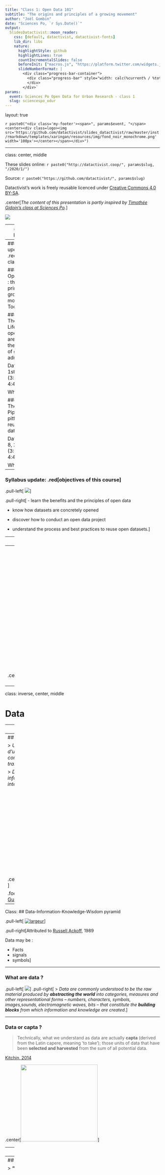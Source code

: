 ```yaml
---
title: "Class 1: Open Data 101"
subtitle: "The origins and principles of a growing movement"
author: "Joël Gombin"
date: "Sciences Po, `r Sys.Date()`"
output:
  SlidesDatactivist::moon_reader:
    css: [default, datactivist, datactivist-fonts]
    lib_dir: libs
    nature:
      highlightStyle: github
      highlightLines: true
      countIncrementalSlides: false
      beforeInit: ["macros.js", "https://platform.twitter.com/widgets.js"]
      slideNumberFormat: |
        <div class="progress-bar-container">
          <div class="progress-bar" style="width: calc(%current% / %total% * 100%);">
          </div>
        </div>`
params:
  event: Sciences Po Open Data for Urban Research - class 1
  slug: sciencespo_odur
---
```


layout: true

<style>
.remark-slide-number {
  position: inherit;
}

.remark-slide-number .progress-bar-container {
  position: absolute;
  bottom: 0;
  height: 4px;
  display: block;
  left: 0;
  right: 0;
}

.remark-slide-number .progress-bar {
  height: 100%;
  background-color: #e95459;
}

</style>


`r paste0("<div class='my-footer'><span>", params$event, "</span> <center><div class=logo><img src='https://github.com/datactivist/slides_datactivist/raw/master/inst/rmarkdown/templates/xaringan/resources/img/fond_noir_monochrome.png' width='100px'></center></span></div>")` 


---

class: center, middle

These slides online: `r paste0("http://datactivist.coop/", params$slug, "/2020/1/")`

Source: `r paste0("https://github.com/datactivist/", params$slug)`


Datactivist's work is freely reusable licenced under [Creative Commons 4.0 BY-SA](https://creativecommons.org/licenses/by-sa/4.0/legalcode.fr).

.center[*The content of this presentation is partly inspired by [Timothée Gidoin's class at Sciences Po](https://gidoin.github.io/sciencespodata/lesson2_opendata.html#1).*]

![](https://mirrors.creativecommons.org/presskit/buttons/88x31/png/by-sa.png)



---
### About Datactivist

<img style="float:right; margin:10px ; width:200px" src="https://datactivist.coop/recife/img/stickerdatapeople.png" />

- Datactivist is a French cooperative company un specialised in open data created in 2016 with a mission to .red[**open data and make them useful**].

- We are commited to open data as it can effectively .red[**reduce information asymetries**] and create a level-playing field. We work with data producers as well as reusers in public organisations, corporations and NGos.

- We practice what we preach and our dedication to the .red[**commons**]: we are a workers co-operative and our productions are freely usable by anyone.

- We believe .red[**research**] can help us better understand and solve the issue we face in the open data field

---
### Syllabus update: .red[next classes]

#### Class 1 - Open Data 101 : the origins and principles of a growing movement
Today!

#### Class 2 - The Open Data Lifecycle: how open datasets are opened in the backroom of government administrations?

Date: October 1st, 2020 (3:30pm - 4:45pm)

Where? TBD

#### Class 3 - The Data Pipeline: the pitfalls of reusing open datasets

Date: October 8,  2020 (3:30pm - 4:45pm)

Where? TBD

---
### Syllabus update: .red[objectives of this course]

.pull-left[
![](https://datactivist.coop/dataliteracy/img/OPENDATA.jpg)
]


.pull-right[
- learn the benefits and the principles of open data 

- know how datasets are concretely opened

- discover how to conduct an open data project

- understand the process and best practices to reuse open datasets.]

---
### Syllabus update: .red[grading]

- **After each class: a form to submit** : 
  - **50% of your total grade** 
  - Individual exercise during or after the class 
  - Short questions to ensure you understood course materials
  - To be submitted before next class (or within a week)

- **Final Exam** : .red[**DEADLINE OCT 15**]
  - **50% of your total grade**: a 2-pages (graph/map included) note, **.red[1]** page of annex **MAX** allowed, for the Chief of Staff of the City Hall with the main result you got by analysing this data
    - Find an interesting dataset opened by govt or local authorities or public companies related to urban matter.
    - Analyze the data, cross the data to strenghten your analysis, transform the data to produce a graph or a map displaying the key results
    - If relevant, provide a real policy recommendation based on your results
    - Explain the limits of the data you worked with (quality, scope, granularity..)

---
### May the data be with you !

.center[<img src="https://media.giphy.com/media/3o7aDgsiRMtIlrSZpu/giphy.gif" height="400"/>]

---
class: inverse, center, middle

# Data

---
## What are data ?

.center[<img src="https://media.giphy.com/media/LrGHJGtTbT7PO/giphy.gif" height="400"/>]

---
## What are data ?

> *Une donnée correspond à la représentation d'une information sous une forme conventionnelle destinée à faciliter son traitement*

> *Data correspond to the representation of information in a .red[conventional form] intended to facilitate its processing*

.center[<img src="https://gidoin.github.io/sciencespodata/img/guidepratique.png" height="300"/>]

.footnote[[CNIL & CADA's Open Data Practical Guide, *in French*](https://www.cnil.fr/sites/default/files/atoms/files/guide_open_data.pdf)]

---
Class:
## Data-Information-Knowledge-Wisdom pyramid

.pull-left[
[![largeur](https://gidoin.github.io/sciencespodata/img/pyramid.svg)](https://commons.wikimedia.org/w/index.php?curid=37705247)
]

.pull-right[Attributed to [Russell Ackoff](http://en.wikipedia.org/wiki/Russell_L._Ackoff), 1989

Data may be :

- Facts
- signals
- symbols]

---

### What are data ?

.pull-left[
![](https://gidoin.github.io/sciencespodata/img/kitchin.jpg)
]
.pull-right[
> *Data are commonly understood to be the raw material produced by **abstracting the world** into categories, measures and other representational forms – numbers, characters, symbols, images,sounds, electromagnetic waves, bits – that constitute the **building blocks** from which information and knowledge are created.*]

---

### Data or capta ?

> Technically, what we understand as data are actually **capta** (derived from the Latin capere, meaning ‘to take’); those units of data that have been **selected and harvested** from the sum of all potential data.

[Kitchin, 2014](https://books.google.fr/books?hl=fr&lr=&id=GfOICwAAQBAJ&oi=fnd&pg=PP1&dq=kitchin+data+revolution&ots=pcyfMTZh-V&sig=dQyPTL3AIN_4RdWvtBFw4VjdAa4#v=onepage&q=kitchin%20data%20revolution&f=false)

.center[<img src="https://gidoin.github.io/sciencespodata/img/robkitchin.jpg" height="250"/>] 

---
## Data are cool !

> **US Air traffic on September 11th 2001**

.center[<img src="https://i.imgur.com/X10kmms.gif" height="400"/>]

.footnote[[Source](https://www.reddit.com/r/Damnthatsinteresting/comments/d2gj7z/us_air_traffic_on_september_11_2001/)]

---
## Data are cool !

> **"100 years of world cuisine"**

.center[<img src="https://gidoin.github.io/sciencespodata/img/datavizdeaths.png" height="400"/>]

.footnote[[NKB Dataviz](https://owni.fr/2011/05/11/guerre-et-cuisine/index.html)]

---
## Data are cool !

.center[<img src="https://gidoin.github.io/sciencespodata/img/tricot.png" height="450"/>]

.footnote[[Source](https://twitter.com/montgomerysue/status/1128093628738482177)]

---
## Data are cool !

.center[<img src="https://gidoin.github.io/sciencespodata/img/violenceandimmigration.png" height="400"/>]

.footnote[[Source](https://www.themarshallproject.org/2018/03/30/the-myth-of-the-criminal-immigrant)]

---
Class:
## Data are cool !

.pull-left[<img src="https://gidoin.github.io/sciencespodata/img/ainbnb1.png" height="250"/>

Number of Airbnb appartments available in Paris
]

.pull-right[<img src="https://gidoin.github.io/sciencespodata/img/airbnb2.png" height="250"/>

Average price of Airbnb appartments in Paris
]

.footnote[[Source](https://www.sites.univ-rennes2.fr/mastersigat/B_Mericskay/WebGL.html)]

---
class: inverse, center, middle

# The origins of open data

---
### [.red[The multiple facets of open data :]](https://books.openedition.org/cdf/5005?lang=fr) la transparence

Strenghten (_accountability_) and reduce information asymetries

.reduite[
![](https://datactivist.coop/aaf/img/ddhc.png)
]
---
### [.red[The multiple facets of open data: :]](https://books.openedition.org/cdf/5005?lang=fr) freedom of information

In the linkage of cybernetics and free software movements

.reduite.center[![](https://farm7.static.flickr.com/6197/6073305958_19c2bbef40_o.jpg)]

---

###  [.red[The multiple facets of open data: :]](https://books.openedition.org/cdf/5005?lang=fr) data-driven science

.reduite.center[![](http://images.wisegeek.com/physical-data.jpg)]

---

### [.red[The multiple facets of open data:]](https://books.openedition.org/cdf/5005?lang=fr) data industry
"Data is the new (s)oil"

.reduite[.center[![](https://images.pexels.com/photos/70362/oil-monahans-texas-sunset-70362.jpeg?cs=srgb&dl=dawn-drill-evening-70362.jpg&fm=jpg)]]

---

### [.red[The multiple facets of open data:]](https://books.openedition.org/cdf/5005?lang=fr) transform government


.reduite[.center[![](https://upload.wikimedia.org/wikipedia/commons/thumb/1/1d/D%C3%A9mocratie_Ouverte.png/800px-D%C3%A9mocratie_Ouverte.png)]]

---
### Open data : definition

According to Wikipedia, open data is :
> Open data is the idea that some data should be freely available to everyone to use and republish as they wish. One of the most important forms of open data is open government data (OGD), which is a form of open data created by ruling institutions.

**Open data is both a idealogical movement and a practical way of publishing data freely available and usable**

According to [French Government](https://www.gouvernement.fr/action/l-ouverture-des-donnees-publiques) :

> Open data deals with the effort that public organisms do in order to share the data that they own. This opening has to be done **for free, in public format and allow reuse of data**

French law considers that data produced/owned by public administrations/local authorities have to be made available to everyone.
--
**This doesn't include private informations or data that may harm the national security**

---
class: 
### Why should Gov open data ?

.center[<img src="https://media.giphy.com/media/vzvFGQs0P013i/giphy.gif" height="250" />]

--

- **Innovation**

- **Modernisation**

- **Transparency** 

- **Economic opportunities**

---
### Open data : key milestones (in France - compare to your home country?)

![](https://gidoin.github.io/sciencespodata/img/chrono.png)

---

### 7th December 2007 : Sebastopol meeting 

.pull-left[
👥 **What ?** : A meeting of the Open Government Group in Sebastopol (California), headquarters of O'Reilly editions

🎯 **Why ?** : Influence the future president of the US to boost and implement Open Data

📜 **How ?** : By adopting a declaration that define the key principles of Open Government Data

]
.pull-right[
![](https://gidoin.github.io/sciencespodata/img/photofamille.jpg)
]

---
class: middle, center

### 1. Completeness

--

#### Datasets released by the government should be as complete as possible, .red[reflecting the entirety of what is recorded] about a particular subject. 

#### All raw information from a dataset should be released to the public, .red[except to private information] and information that may be sensitive for .red[national safety]

---
class: middle, center

### 2. Primacy / Raw data

--

####  Datasets released by the government should be .red[primary source data]

---
class: middle, center

### 3. Timely data

--

#### Datasets released by the government should be available to the public .red[as soon as possible]

---
class: middle, center

###  4. Ease of Physical and Electronic Access

--

#### Datasets released by the government should be as accessible as possible, with accessibility defined as .red[the ease with which information can be obtained], whether through physical or electronic means

---
class: middle, center

### 5. Machine readability

--

####  Machines can handle certain kinds of inputs much better than others. Information shared in the widely-used PDF format, for example, is very difficult for machines to parse

#### Thus, information should be stored in widely-used file formats that easily lend themselves to machine processing.

---
class: middle, center

### 6. Non-discriminatory access to data

--

#### “Non-discrimination” refers to who can access data and how they must do so

#### Non-discriminatory access to data means that .red[any person can access the data at any time without having to identify him/herself] or provide any justification for doing so.

---
class: middle, center

### 7. Open standards

--

#### Open standards refer to who owns the format in which data is stored

Do you know a widespread proprietary format ?

--

#### Microsoft .red[Excel] is a fairly commonly-used spreadsheet program which costs money to use. Freely available alternative formats often exist by which stored data can be accessed without the need for a software license

---

### 8. Open Licence 

--

#### Maximal openness includes clearly .red[labeling public information] as a work of the government and .red[available without restrictions on use] as part of the public domain

#### In France two type of licences : .red[Licence Ouverte (CC-BY)] ou .red[ODBL (CC-BY-SA)]. what is the difference ?

**LO (from Etalab) / ODBL** : with both you can share, edit the database, create derived products and had a commercial usage

- **LO** : more "permissive" : you just have to mention the source and the date of update

- **ODBL** : you have to share and open your database at the same conditions

---
### Open Data : to go further

Find [the 8 principles of Open Government Data](https://public.resource.org/8_principles.html) that were adopted in Sebastopol December 2007

.center[![](img/sunlightfoundation.png)]

Then in 2010 this list was slightly completed and updated ([10 principes](https://sunlightfoundation.com/policy/documents/ten-open-data-principles/)) by the Sunlight Foundation.

In 2013 the Sunlight Foundation wrote instructions and recommandations to implement concretely Open Data (["Open Data guidelines"](http://sunlightf.wpengine.com/wp-content/uploads/2016/09/OpenDataGuidelines_v3.pdf)) based on those 10 principles

Take time to inquire about the state of open data rules in your home country!  


---
class: inverse, center, middle

# Open Government

---

### What does Opengov mean ?

.center[<img src="https://media.giphy.com/media/IbUUbU4xUDJWcgGMGP/giphy.gif" height="400"/>]

---

### A definition of Opengov

> The OECD defines open government as a culture of governance based on innovative and sustainable public policies and practices inspired by the principles of .red[**transparency, accountability and participation**] that **fosters democracy and inclusive growth**

.center[<img src="https://gidoin.github.io/sciencespodata/img/oecd.png" height="300"/>]

.footnote[[OECD report](https://read.oecd-ilibrary.org/governance/open-government_9789264268104-en#page1)]

---

### A definition of Opengov


.center[<img src="https://gidoin.github.io/sciencespodata/img/gouvouvert.png" height="420"/>]

.footnote[[Source: Démocratie Ouverte](https://fr.wikipedia.org/wiki/Gouvernement_ouvert#/media/Fichier:D%C3%A9mocratie_Ouverte.png)]


---

### A definition of Opengov

.red[**Transparency**]
- *Ouvrir les données* : Open Data
- *Faire de la pédagogie* : being pedagogical
- *Permettre le suivi des politiques* : follow-up of public policies

.red[**Participation**]
- *Consulter les citoyens* : consult the citizens
- *Organiser des débats publics* : Organize public debate
- *Co-construire les politiques* : co-plan public policies with citizens

.red[**Collaboration**]
- *Casser les silos* : break silos between administrations
- *Travailler en transversalité* : work by being agile
- *Organiser des partenariats* : organize partnerships with civil society

---

### A definition of Opengov

OpenGov aims at improving the efficiency and the responsibility of public governance. It affects both national and local authorities.

Three key pillars of Opengov:

1/ Transparency / Accountability

2/ Public participation

3/ Collaboration within public administrations

The Opengov movement and ideas really increased in the last 10 years, notably through the support of a transnational actor...

--

The **Open Government Partnership** aka OGP

---

### Open Government Partnership


.center[<img src="https://gidoin.github.io/sciencespodata/img/ogp.png" height="200"/>] 

In September 2011, a multilateral partnership has been created so as to promote the Open Gov principles and to translate them into concrete public policies : it's called **Open Government Partnership** (OGP)

Initially founded by 8 countries ( Brazil, Indonesia, Mexico, Norway, Philippines, United Kingdom, the USA and... **South Africa** !), now OGP is composed of more than 70 countries, including France

---
### Open Government Partnership

How does OGP work ?

--

To join OGP, a contry has to be coopted by other civil society actors (for instance NGO such as Amnesty International) that testify the goodwill of the government

Once joined, the country has to write, by consulting civil society, a 2-years **national action plan** in which many **commitments** are exposed. Those public commitments have to relate with at least one of the 3 key OGP value : information transparency, public participation, accountability of public action

For instance :
+ Developing a participatory budget representing X % of total budget of a local authority

+ Implement an open data strategy that allows to open key datasets 

+ Consult citizens in the wake of a new project law
---

### OGP and local gov

In 2016, OGP OGP launched the “Subnational Government Pilot Program”

> This decision recognized that many open government innovations and reforms are **happening at the local level** where governments can engage more directly with citizens and many crucial public services are delivered

The Pilot program consisted of 15 “pioneer” subnational governments who signed onto the Open Government Subnational Declaration and submitted their first Action Plans.

Then in 2018, OGP supported the launch of a global Community of Practice on Transparency and Local Open Government within the United Cities and Local Governments (UCLG)

> This Community of Practice will support peer learning, networking, and wider awareness and capacity development on open governance and public integrity at the local level. 

---
class:inverse, middle, center

# Open Data platforms

---

class:inverse, middle, center
## Have you already looked for open data ?

---
### Data.gouv.fr ?

.red[Data.gouv.fr] is the national platform for French public data.
It was designed and inaugurated in 2011, by the **Etalab** mission, and then refreshed in 2013.
.center[<img src="https://github.com/Gidoin/sciencespodata/raw/master/img/datagouvfr.png" height="250"/>] 

There are thousands of datasets (but not only) coming from different type of public data producers such as Ministries, independent agencies, statistical institutes, local authorities but also third parties producers such as OpenStreetMap or OpenFoodFacts

---
### Beyond national OD platform

Data.gouv Portal is French **national** Open data platform but it's not the only website that publishes available public datasets. Do you know others ?

--

+ There are also OD platforms led by **local authorities** at different levels. For instance, [Paris Data](https://opendata.paris.fr/explore/?sort=modified), [la Région Occitanie](https://data.laregion.fr/pages/accueil/), [l'agglomération de Saint-Malo](https://data.stmalo-agglomeration.fr/page/accueil/)...

--

+ Open Data platforms led by **ministries**. Example : [data.education.gouv.fr](https://data.education.gouv.fr/pages/accueil/)

--

+ Open Data plaftorms led by **private organizations**. Example [DataNova](https://datanova.laposte.fr/page/accueil/) (La Poste)

--

+ Datasets directly published in data provider website, without dedicated platform. Example : Insee

---
class:inverse, middle, center
# Challenge 1 : data findability

---
### Challenge 1 : data findability

> Data findability is a major challenge. We have data portals and registries, but government agencies under one national government still publish data in different ways and different locations.(…)
**Data findability is a prerequisite for open data to fulfill its potential and currently most data is very hard to find.** 

.center[<img src="https://index.okfn.org/images/Datagapsclean.jpg" height="280" />]

.footnote[https://index.okfn.org/insights/]

---

### Challenge 1 : data findability

According to you, how can we improve data findability ?

--

**It is necessary to document/fill properly the metadata**, that is to say the descriptive data associated to a dataset. For instance :

--

+ Data producer
+ Date of first publication
+ Update frequency
+ Date of last update
+ Description of the dataset
+ Variables explanation
+ Topics / tags
+ Time and space coverage (year, area, segmentation)

(*This list is not exhaustive*)

---

### Challenge 1 : data findability

Summer 2017, Datactivist realized a census of all the datasets opened by 15 major French cities (Paris, Lyon, Lille, Nantes...). More than 400 datasets were listed but identifying them was not easy at all...

.center[<img src="https://datactivist.coop/ubordeaux/img/recensement.png" height="350"/>] 


.footnote[[Medium article](https://medium.com/datactivist/qui-a-ouvert-quoi-le-recensement-des-donn%C3%A9es-des-villes-est-maintenant-ouvert-b7f697135c1f)]

---

### Challenge 1 : data findability

Thus,
> ** Half of the descriptions of data opened by local authorities were written with less than 180 caracters** and only 4% of the datasets had a description abova 1000 caracters

Beyond very short descriptions, another challenge is to **detail the name of the variables**. Often they contain acronyms that make sense for public agents but can't be understood by common citizens.

In the exemple next slide, [l'enquête Etic du Ministère de l'éducation nationale](https://data.education.gouv.fr/explore/dataset/fr-en-etic_1d/table/), many columns have labeled hardly readable such as "SiEquipementInf" ou "Maint_PersEducHEcole" but the data producer made the effort to detail each of them in the metadata

---

### Challenge 1 : data findability

.center[[<img src="https://github.com/Gidoin/sciencespodata/raw/master/img/etic.png" height="400"/>](https://data.education.gouv.fr/explore/dataset/fr-en-etic_1d/table/)]

---

### Challenge 1 : data findability

.center[<img src="https://github.com/Gidoin/sciencespodata/raw/master/img/metadonnees.png" height="400"/>]

---

### Challenge 1 : data findability

.center[<img src="https://media.giphy.com/media/l4HodBpDmoMA5p9bG/giphy.gif" height="400"/>]

---

### Challenge 1 : data findability

.center[<img src="https://github.com/Gidoin/sciencespodata/raw/master/img/googledataset.png" height="350"/>]

Read [Simon Chignard's article](https://donneesouvertes.info/2018/09/17/jai-teste-google-dataset-search-le-moteur-de-recherche-open-data/) on Google Dataset Search

---
class:inverse, middle, center
# Challenge 2 : data quality

---
### Challenge 2 : data quality


> **Government data is usually incomplete, out of date, of low quality, and fragmented.** In most cases, open data catalogues or portals are manually fed as the result of informal data management approaches. **Procedures, timelines, and responsibilities are frequently unclear among government institutions tasked with this work.**

OpenDataBarometer ?

> It's a global measure of how governments are publishing and using open data for accountability, innovation and social impact. The Leaders Edition looks at the 30 governments that have adopted the Open Data Charter and those that, as G20 members, have committed to G20 Anti-Corruption Open Data Principles.

.footnote[http://opendatabarometer.org/4thedition/report/]

---
### Challenge 2 : data quality

![](https://github.com/Gidoin/sciencespodata/raw/master/img/odb.png)


---
### Challenge 2 : data quality

![](https://github.com/Gidoin/sciencespodata/raw/master/img/odb2.png)

.footnote[[OpenDataBarometer 2017 ranking](https://opendatabarometer.org/?_year=2017&indicator=ODB)]

---
### Challenge 2 : data quality

Sometimes data are well too agregated...

![](https://github.com/Gidoin/sciencespodata/raw/master/img/deception.gif)

---
### Challenge 2 : data quality

Or hardly usable...

.center[<img src="https://raw.githubusercontent.com/Gidoin/sciencespodata/master/img/recensement2.png" height="350"/>]

.footnote[[Source](https://medium.com/datactivist/qui-a-ouvert-quoi-le-recensement-des-donn%C3%A9es-des-villes-est-maintenant-ouvert-b7f697135c1f)]

---
### Challenge 2 : data quality

Or hardly usable...

.center[<img src="https://raw.githubusercontent.com/Gidoin/sciencespodata/master/img/recensement1.png" height="350"/>] 


.footnote[[Source](https://medium.com/datactivist/qui-a-ouvert-quoi-le-recensement-des-donn%C3%A9es-des-villes-est-maintenant-ouvert-b7f697135c1f)]

---
### Challenge 2 : data quality

.center[<img src="https://github.com/Gidoin/sciencespodata/raw/master/img/openrefine.png" height="400"/>] 

[Download Open Refine (+ tutorials)](http://openrefine.org/)

---
### Challenge 2 : data quality

.center[<img src="https://github.com/Gidoin/sciencespodata/raw/master/img/csvgenerator.png" height="400"/>] 

[Have a look to CSV GG (an Etalab initiative)](https://csv-gg.etalab.studio/)

---
### Tidy data

[.center[<img src="https://github.com/Gidoin/sciencespodata/raw/master/img/hadley.jpg" height="250"/>]](https://en.wikipedia.org/wiki/Hadley_Wickham)

--

[_Tidy data_ Paradigm](http://vita.had.co.nz/papers/tidy-data.pdf) (Hadley Wickham)

> “All happy families are alike, but every unhappy family is unhappy in its own way” – Leon Tolstoï 

> “Tidy datasets are all alike, but every messy dataset is messy in its own way.” – Hadley Wickham

---
### Tidy data

[*Tidy data principles*](https://garrettgman.github.io/tidying/) ("données ordonnées")
- Each variable in the data set is placed in its own column
- Each observation is placed in its own row
- Each value is placed in its own cell

.center[<img src="https://garrettgman.github.io/images/tidy-1.png" height="200"/>] 

---
### See you next week!

So happyyyyy together !

.center[<img src="https://media.giphy.com/media/yoJC2GnSClbPOkV0eA/giphy.gif" height="400"/>]


---
class: inverse, center, middle

# Thank you !

Contact : [joel.gombin@sciencespo.fr](mailto:joel.gombin@sciencespo.fr)
